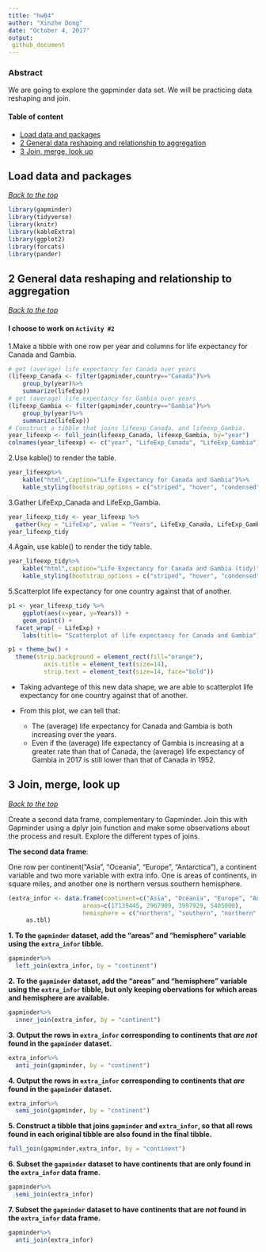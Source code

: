 ```yaml
---
title: "hw04"
author: "Xinzhe Dong"
date: "October 4, 2017"
output: 
 github_document 
---
```

### Abstract

We are going to explore the gapminder data set. We will be practicing data reshaping and join.

#### Table of content
-   [Load data and packages](#load-data-and-packages)
-   [2 General data reshaping and relationship to aggregation](#general-data-reshaping-and-relationship-to-aggregation)
-   [3 Join, merge, look up](#join-merge-look-up)

Load data and packages
----------------------

[*Back to the top*](#abstract)

```r
library(gapminder)
library(tidyverse)
library(knitr)
library(kableExtra)
library(ggplot2)
library(forcats)
library(pander)
```


2 General data reshaping and relationship to aggregation
--------------------------------------------------------

[*Back to the top*](#abstract)

#### I choose to work on `Activity #2`

1.Make a tibble with one row per year and columns for life expectancy for Canada and Gambia.

```r
# get (average) life expectancy for Canada over years
(lifeexp_Canada <- filter(gapminder,country=="Canada")%>%
    group_by(year)%>%
    summarize(lifeExp))
# get (average) life expectancy for Gambia over years
(lifeexp_Gambia <- filter(gapminder,country=="Gambia")%>%
    group_by(year)%>%
    summarize(lifeExp))
# Construct a tibble that joins lifeexp_Canada, and lifeexp_Gambia.
year_lifeexp <- full_join(lifeexp_Canada, lifeexp_Gambia, by="year")
colnames(year_lifeexp) <- c("year", "LifeExp_Canada", "LifeExp_Gambia")
```

2.Use kable() to render the table.

```r
year_lifeexp%>%
    kable("html",caption="Life Expectancy for Canada and Gambia")%>%
    kable_styling(bootstrap_options = c("striped", "hover", "condensed", "responsive"))
```

3.Gather LifeExp_Canada and LifeExp_Gambia.

```r
year_lifeexp_tidy <- year_lifeexp %>%
  gather(key = "LifeExp", value = "Years", LifeExp_Canada, LifeExp_Gambia)
year_lifeexp_tidy
```

4.Again, use kable() to render the tidy table.

```r
year_lifeexp_tidy%>%
    kable("html",caption="Life Expectancy for Canada and Gambia (tidy)")%>%
    kable_styling(bootstrap_options = c("striped", "hover", "condensed", "responsive"))
```


5.Scatterplot life expectancy for one country against that of another.

```r
p1 <- year_lifeexp_tidy %>%
    ggplot(aes(x=year, y=Years)) +
    geom_point() +
  facet_wrap( ~ LifeExp) +
    labs(title= "Scatterplot of life expectancy for Canada and Gambia") 

p1 + theme_bw() +
  theme(strip.background = element_rect(fill="orange"),
          axis.title = element_text(size=14),
          strip.text = element_text(size=14, face="bold"))
```

* Taking advantege of this new data shape, we are able to scatterplot life expectancy for one country against that of another.

* From this plot, we can tell that:

     * The (average) life expectancy for Canada and Gambia is both increasing over the years.
     * Even if the (average) life expectancy of Gambia is increasing at a greater rate than that of Canada, the (average) life expectancy of Gambia in 2017 is still lower than that of Canada in 1952.

3 Join, merge, look up
----------------------

[*Back to the top*](#abstract)

Create a second data frame, complementary to Gapminder. Join this with Gapminder using a  dplyr join function and make some observations about the process and result. Explore the different types of joins. 

**The second data frame**:

One row per continent("Asia", "Oceania", "Europe", "Antarctica"), a continent variable and two more variable with extra info. One is areas of continents, in square miles, and another one is northern versus southern hemisphere.

```r
(extra_infor <- data.frame(continent=c("Asia", "Oceania", "Europe", "Antarctica"),
                     areas=c(17139445, 2967909, 3997929, 5405000),
                     hemisphere = c("northern", "southern", "northern", "southern")) %>% 
     as.tbl)
```

**1. To the `gapminder` dataset, add the "areas" and "hemisphere" variable using the `extra_infor` tibble.**

```r
gapminder%>%
  left_join(extra_infor, by = "continent")
```


**2. To the `gapminder` dataset, add the "areas" and "hemisphere" variable using the `extra_infor` tibble, but only keeping obervations for which areas and hemisphere are available.**


```r
gapminder%>%
  inner_join(extra_infor, by = "continent")
```

**3. Output the rows in `extra_infor` corresponding to continents that _are not_ found in the `gapminder` dataset.**


```r
extra_infor%>%
  anti_join(gapminder, by = "continent")
```

**4. Output the rows in `extra_infor` corresponding to continents that _are_ found in the `gapminder` dataset.**


```r
extra_infor%>%
  semi_join(gapminder, by = "continent")
```


**5. Construct a tibble that joins `gapminder` and `extra_infor`, so that all rows found in each original tibble are also found in the final tibble.**


```r
full_join(gapminder,extra_infor, by = "continent")
```


**6. Subset the `gapminder` dataset to have continents that are only found in the `extra_infor` data frame.**

```r
gapminder%>%
  semi_join(extra_infor)
```


**7. Subset the `gapminder` dataset to have continents that are _not_ found in the `extra_infor` data frame.**

```r
gapminder%>%
  anti_join(extra_infor)
```